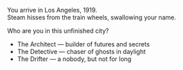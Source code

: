 You arrive in Los Angeles, 1919.  
Steam hisses from the train wheels, swallowing your name.

Who are you in this unfinished city?

- The Architect — builder of futures and secrets  
- The Detective — chaser of ghosts in daylight  
- The Drifter — a nobody, but not for long
